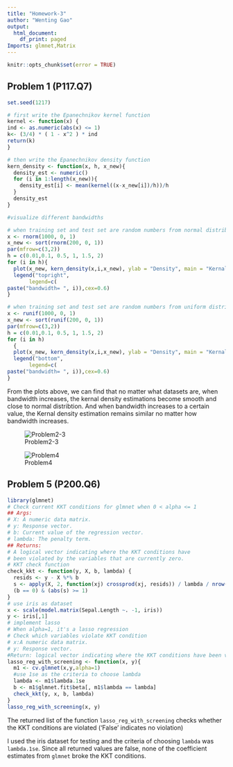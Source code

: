 ```yaml
---
title: "Homework-3"
author: "Wenting Gao"
output:
  html_document:
    df_print: paged
Imports: glmnet,Matrix
---
```

<!--
%\VignetteEngine{knitr::rmarkdown}
%\VignetteIndexEntry{The linear model vignette}
-->

```r
knitr::opts_chunk$set(error = TRUE)
```

## Problem 1 (P117.Q7)
```r
set.seed(1217)

# first write the Epanechnikov kernel function 
kernel <- function(x) {
ind <- as.numeric(abs(x) <= 1)
k<- (3/4) * ( 1 - x^2 ) * ind
return(k)
}

# then write the Epanechnikov density function 
kern_density <- function(x, h, x_new){
  density_est <- numeric()
  for (i in 1:length(x_new)){
    density_est[i] <- mean(kernel((x-x_new[i])/h))/h
  }
  density_est
}

#visualize different bandwidths

# when training set and test set are random numbers from normal distribution
x <- rnorm(1000, 0, 1)
x_new <- sort(rnorm(200, 0, 1))
par(mfrow=c(3,2))
h = c(0.01,0.1, 0.5, 1, 1.5, 2)
for (i in h){
  plot(x_new, kern_density(x,i,x_new), ylab = "Density", main = "Kernal density estimation", type = "l")  
  legend("topright",
       legend=c(
paste("bandwidth= ", i)),cex=0.6)
}

# when training set and test set are random numbers from uniform distribution
x <- runif(1000, 0, 1)
x_new <- sort(runif(200, 0, 1))
par(mfrow=c(3,2))
h = c(0.01,0.1, 0.5, 1, 1.5, 2)
for (i in h)
  {
  plot(x_new, kern_density(x,i,x_new), ylab = "Density", main = "Kernal density estimation", type = "l")  
  legend("bottom",
       legend=c(
paste("bandwidth= ", i)),cex=0.6)
}
```

 From the plots above, we can find that no matter what datasets are, when bandwidth increases, the kernal density estimations become smooth and close to normal distribtion. And when bandwidth increases to a certain value, the Kernal density estimation remains similar no matter how bandwidth increases.

![Problem2-3](pset.jpeg)

![Problem4](pset1.jpeg)

## Problem 5 (P200.Q6)

```r
library(glmnet)
# Check current KKT conditions for glmnet when 0 < alpha <= 1
## Args:
# X: A numeric data matrix.
# y: Response vector.
# b: Current value of the regression vector.
# lambda: The penalty term.
## Returns:
# A logical vector indicating where the KKT conditions have
# been violated by the variables that are currently zero.
# KKT check function
check_kkt <- function(y, X, b, lambda) {
  resids <- y - X %*% b 
  s <- apply(X, 2, function(xj) crossprod(xj, resids)) / lambda / nrow(X)
  (b == 0) & (abs(s) >= 1)
}
# use iris as dataset
x <- scale(model.matrix(Sepal.Length ~. -1, iris))
y <- iris[,1]
# implement lasso
# When alpha=1, it's a lasso regression
# Check which variables violate KKT condition
# x:A numeric data matrix.
# y: Response vector.
#Return: logical vector indicating where the KKT conditions have been violated
lasso_reg_with_screening <- function(x, y){
  m1 <- cv.glmnet(x,y,alpha=1)
  #use 1se as the criteria to choose lambda
  lambda <- m1$lambda.1se
  b <- m1$glmnet.fit$beta[, m1$lambda == lambda]
  check_kkt(y, x, b, lambda)
}
lasso_reg_with_screening(x, y)
```

The returned list of the function `lasso_reg_with_screening` checks whether the KKT conditions are violated ('False' indicates no violation)

I used the iris dataset for testing and the criteria of choosing `lambda` was `lambda.1se`. Since all returned values are false, none of the coefficient estimates from `glmnet` broke the KKT conditions.  